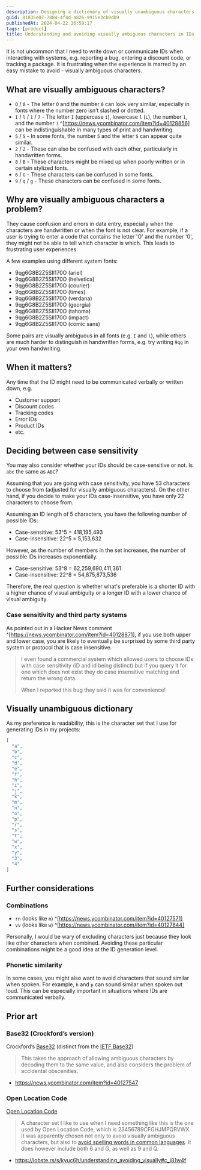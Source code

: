 ```yaml
---
description: Designing a dictionary of visually unambiguous characters for IDs.
guid: 81835e07-7884-4f4d-a826-9915e3cb9db9
publishedAt: 2024-04-22 16:59:17
tags: [product]
title: Understanding and avoiding visually ambiguous characters in IDs
---
```


It is not uncommon that I need to write down or communicate IDs when interacting with systems, e.g. reporting a bug, entering a discount code, or tracking a package. It is frustrating when the experience is marred by an easy mistake to avoid - visually ambiguous characters.

## What are visually ambiguous characters?

* `O` / `0` - The letter `O` and the number `0` can look very similar, especially in fonts where the number zero isn’t slashed or dotted.
* `I` / `l` / `1` / `7` - The letter `I` (uppercase `i`), lowercase `l` (`L`), the number `1`, and the number `7` ^[https://news.ycombinator.com/item?id=40128856] can be indistinguishable in many types of print and handwriting.
* `5` / `S` - In some fonts, the number `5` and the letter `S` can appear quite similar.
* `2` / `Z` - These can also be confused with each other, particularly in handwritten forms.
* `8` / `B` - These characters might be mixed up when poorly written or in certain stylized fonts.
* `6` / `G` - These characters can be confused in some fonts.
* `9` / `q` / `g` - These characters can be confused in some fonts.

## Why are visually ambiguous characters a problem?

They cause confusion and errors in data entry, especially when the characters are handwritten or when the font is not clear. For example, if a user is trying to enter a code that contains the letter 'O' and the number '0', they might not be able to tell which character is which. This leads to frustrating user experiences.

A few examples using different system fonts:

<ul>
  <li><span style={{fontFamily: 'arial'}}>9qg6G8B2Z5SIl170O</span> (ariel)</li>
  <li><span style={{fontFamily: 'helvetica'}}>9qg6G8B2Z5SIl170O</span> (helvetica)</li>
  <li><span style={{fontFamily: 'courier'}}>9qg6G8B2Z5SIl170O</span> (courier)</li>
  <li><span style={{fontFamily: 'times'}}>9qg6G8B2Z5SIl170O</span> (times)</li>
  <li><span style={{fontFamily: 'verdana'}}>9qg6G8B2Z5SIl170O</span> (verdana)</li>
  <li><span style={{fontFamily: 'georgia'}}>9qg6G8B2Z5SIl170O</span> (georgia)</li>
  <li><span style={{fontFamily: 'tahoma'}}>9qg6G8B2Z5SIl170O</span> (tahoma)</li>
  <li><span style={{fontFamily: 'impact'}}>9qg6G8B2Z5SIl170O</span> (impact)</li>
  <li><span style={{fontFamily: 'comic sans ms'}}>9qg6G8B2Z5SIl170O</span> (comic sans)</li>
</ul>

Some pairs are visually ambiguous in all fonts (e.g. `I` and `l`), while others are much harder to distinguish in handwritten forms, e.g. try writing `9qg` in your own handwriting.

## When it matters?

Any time that the ID might need to be communicated verbally or written down, e.g.

* Customer support
* Discount codes
* Tracking codes
* Error IDs
* Product IDs
* etc.

## Deciding between case sensitivity

You may also consider whether your IDs should be case-sensitive or not. Is `abc` the same as `ABC`?

Assuming that you are going with case sensitivity, you have 53 characters to choose from (adjusted for visually ambiguous characters). On the other hand, if you decide to make your IDs case-insensitive, you have only 22 characters to choose from.

Assuming an ID length of 5 characters, you have the following number of possible IDs:

* Case-sensitive: 53^5 = 418,195,493
* Case-insensitive: 22^5 = 5,153,632

However, as the number of members in the set increases, the number of possible IDs increases exponentially.

* Case-sensitive: 53^8 = 62,259,690,411,361
* Case-insensitive: 22^8 = 54,875,873,536

Therefore, the real question is whether what's preferable is a shorter ID with a higher chance of visual ambiguity or a longer ID with a lower chance of visual ambiguity.

### Case sensitivity and third party systems

As pointed out in a Hacker News comment ^[https://news.ycombinator.com/item?id=40128871], if you use both upper and lower case, you are likely to eventually be surprised by some third party system or protocol that is case insensitive.

> I even found a commercial system which allowed users to choose IDs with case sensitivity (iD and id being distinct) but if you query it for one which does not exist they do case insensitive matching and return the wrong data.
> 
> When I reported this bug they said it was for convenience!

## Visually unambiguous dictionary

As my preference is readability, this is the character set that I use for generating IDs in my projects:

```json
[
  "a",
  "b",
  "c",
  "d",
  "e",
  "f",
  "h",
  "i",
  "j",
  "k",
  "m",
  "n",
  "o",
  "p",
  "r",
  "s",
  "t",
  "w",
  "x",
  "y",
  "3",
  "4"
]
```

## Further considerations

### Combinations

* `rn` (looks like `m`) ^[https://news.ycombinator.com/item?id=40127571]
* `vv` (looks like `w`) ^[https://news.ycombinator.com/item?id=40127644]

Personally, I would be wary of excluding characters just because they look like other characters when combined. Avoiding these particular combinations might be a good idea at the ID generation level.

### Phonetic similarity

In some cases, you might also want to avoid characters that sound similar when spoken. For example, `b` and `p` can sound similar when spoken out loud. This can be especially important in situations where IDs are communicated verbally.

## Prior art

### Base32 (Crockford’s version)

Crockford’s [Base32](https://www.crockford.com/base32.html) (distinct from the [IETF Base32](https://www.rfc-editor.org/rfc/rfc4648#page-8))

> This takes the approach of allowing ambiguous characters by decoding them to the same value, and also considers the problem of accidental obscenities.

- https://news.ycombinator.com/item?id=40127547

### Open Location Code

[Open Location Code](https://github.com/google/open-location-code)

> A character set I like to use when I need something like this is the one used by Open Location Code, which is 23456789CFGHJMPQRVWX. It was apparently chosen not only to avoid visually ambiguous characters, but also to [avoid spelling words in common languages](https://github.com/google/open-location-code/wiki/Evaluation-of-Location-Encoding-Systems#open-location-code). It does however include both 6 and G, as well as 9 and Q.

- https://lobste.rs/s/kyuc6h/understanding_avoiding_visually#c_i81w4f